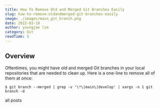 ```yaml
---
title: How To Remove Old and Merged Git Branches Easily
slug: how-to-remove-oldandmerged-git-branches-easily 
image: ./images/main_git_branch.png
date: 2022-03-18
author: youngjae lim
category: Git 
readTime: 5
---
```



## Overview

Oftentimes, you might have old and merged Git branches in your local repositories that are needed to clean up. Here is a one-line to remove all of them at once:

```shell
$ git branch --merged | grep -v '\*\|main\|develop' | xargs -n 1 git branch -d
```

<Link to='/posts' className='btn center-btn'>
  all posts
</Link>
